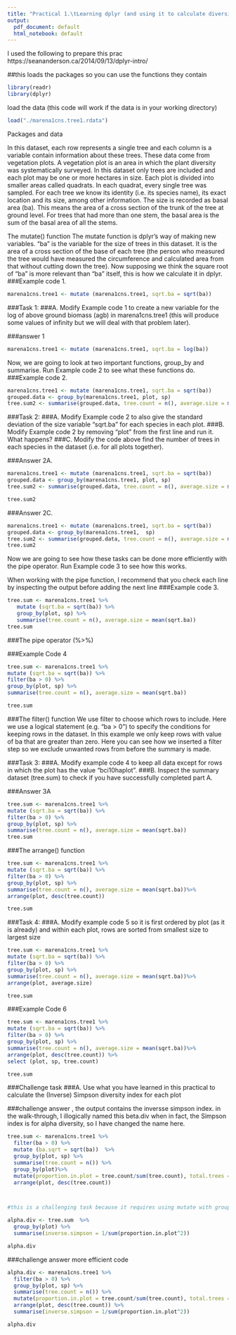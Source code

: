 ```yaml
---
title: "Practical 1.\tLearning dplyr (and using it to calculate diversity)"
output:
  pdf_document: default
  html_notebook: default
---
```

I used the following to prepare this prac
https://seananderson.ca/2014/09/13/dplyr-intro/


##this loads the packages so you can use the functions they contain
```r
library(readr)
library(dplyr)

```



load the data (this code will work if the data is in your working directory)
```r
load("./marena1cns.tree1.rdata")
```

Packages and data

 
In this dataset, each row represents a single tree and each column is a variable contain information about these trees.
These data come from vegetation plots. A vegetation plot is an area in which the plant diversity was systematically surveyed. In this dataset only trees are included and each plot may be one or more hectares in size. Each plot is divided into smaller areas called quadrats. In each quadrat, every single tree was sampled. For each tree we know its identity (i.e. its species name), its exact location and its size, among other information. The size is recorded as basal area (ba). This means the area of a cross section of the trunk of the tree at ground level. For trees that had more than one stem, the basal area is the sum of the basal area of all the stems. 

The mutate() function
The mutate function is dplyr’s way of making new variables. “ba” is the variable for the size of trees in this dataset. It is the area of a cross section of the base of each tree (the person who measured the tree would have measured the circumference and calculated area from that without cutting down the tree). Now supposing we think the square root of “ba” is more relevant than “ba” itself, this is how we calculate it in dplyr.
###Example code 1.

```r
marena1cns.tree1 <- mutate (marena1cns.tree1, sqrt.ba = sqrt(ba))
```



###Task 1: 
###A.	Modify Example code 1 to create a new variable for the log of above ground biomass (agb) in marena1cns.tree1  (this will produce some values of infinity but we will deal with that problem later).

###answer 1
```r
marena1cns.tree1 <- mutate (marena1cns.tree1, sqrt.ba = log(ba))
```



Now, we are going to look at two important functions, group_by and summarise. Run Example code 2 to see what these functions do.
###Example code 2.

```r
marena1cns.tree1 <- mutate (marena1cns.tree1, sqrt.ba = sqrt(ba))
grouped.data <- group_by(marena1cns.tree1, plot, sp)
tree.sum2 <- summarise(grouped.data, tree.count = n(), average.size = mean(sqrt.ba))
```



###Task 2: 
###A.	Modify Example code 2 to also give the standard deviation of the size variable “sqrt.ba” for each species in each plot.
###B.	Modify Example code 2 by removing “plot” from the first line and run it. What happens?
###C.	Modify the code above find the number of trees in each species in the dataset (i.e. for all plots together).




###Answer 2A.
```r
marena1cns.tree1 <- mutate (marena1cns.tree1, sqrt.ba = sqrt(ba))
grouped.data <- group_by(marena1cns.tree1, plot, sp)
tree.sum2 <- summarise(grouped.data, tree.count = n(), average.size = mean(sqrt.ba), sd.size = sd(ba))

tree.sum2
```
###Answer 2C.
```r
marena1cns.tree1 <- mutate (marena1cns.tree1, sqrt.ba = sqrt(ba))
grouped.data <- group_by(marena1cns.tree1,  sp)
tree.sum2 <- summarise(grouped.data, tree.count = n(), average.size = mean(sqrt.ba), sd.size = sd(ba))
tree.sum2
```


Now we are going to see how these tasks can be done more efficiently with the pipe operator. Run Example code 3 to see how this works.

When working with the pipe function, I recommend that you check each line by inspecting the output before adding the next line
###Example code 3.
```r
tree.sum <- marena1cns.tree1 %>%
   mutate (sqrt.ba = sqrt(ba)) %>%
   group_by(plot, sp) %>%
   summarise(tree.count = n(), average.size = mean(sqrt.ba))
tree.sum
```

###The pipe operator (%>%)

###Example Code 4

```r
tree.sum <- marena1cns.tree1 %>%
mutate (sqrt.ba = sqrt(ba)) %>%
filter(ba > 0) %>%
group_by(plot, sp) %>%
summarise(tree.count = n(), average.size = mean(sqrt.ba))

tree.sum
```


###The filter() function
We use filter to choose which rows to include. Here we use a logical statement (e.g. “ba > 0”) to specify the conditions for keeping rows in the dataset. In this example we only keep rows with value of ba that are greater than zero. Here you can see how we inserted a filter step so we exclude unwanted rows from before the summary is made.

###Task 3: 
###A.	Modify example code 4 to keep all data except for rows in which the plot has the value “bci10haplot”.
###B.	Inspect the summary dataset (tree.sum) to check if you have successfully completed part A.

###Answer 3A
```r
tree.sum <- marena1cns.tree1 %>%
mutate (sqrt.ba = sqrt(ba)) %>%
filter(ba > 0) %>%
group_by(plot, sp) %>%
summarise(tree.count = n(), average.size = mean(sqrt.ba))
tree.sum
```


###The arrange() function


```r
tree.sum <- marena1cns.tree1 %>%
mutate (sqrt.ba = sqrt(ba)) %>%
filter(ba > 0) %>%
group_by(plot, sp) %>%
summarise(tree.count = n(), average.size = mean(sqrt.ba))%>%
arrange(plot, desc(tree.count))

tree.sum
```


 
###Task 4: 
###A.	Modify example code 5 so it is first ordered by plot (as it is already) and within each plot, rows are sorted from smallest size to largest size  

```r
tree.sum <- marena1cns.tree1 %>%
mutate (sqrt.ba = sqrt(ba)) %>%
filter(ba > 0) %>%
group_by(plot, sp) %>%
summarise(tree.count = n(), average.size = mean(sqrt.ba))%>%
arrange(plot, average.size)

tree.sum
```

 
###Example Code 6

```r
tree.sum <- marena1cns.tree1 %>%
mutate (sqrt.ba = sqrt(ba)) %>%
filter(ba > 0) %>%
group_by(plot, sp) %>%
summarise(tree.count = n(), average.size = mean(sqrt.ba))%>%
arrange(plot, desc(tree.count)) %>%
select (plot, sp, tree.count)

tree.sum
```




###Challenge task
###A.	Use what you have learned in this practical to calculate the (Inverse) Simpson diversity index for each plot 
 
###challenge answer , the output contains the inversse simpson index. in the walk-through, I illogically named this beta.div when in fact, the Simpson index is for alpha diversity, so I have changed the name here. 
```r
tree.sum <- marena1cns.tree1 %>%
  filter(ba > 0) %>%
  mutate (ba.sqrt = sqrt(ba))  %>%
  group_by(plot, sp) %>%
  summarise(tree.count = n()) %>% 
  group_by(plot)%>% 
  mutate(proportion.in.plot = tree.count/sum(tree.count), total.trees = sum(tree.count))%>% 
  arrange(plot, desc(tree.count))



#this is a challenging task because it requires using mutate with group_by (above) to get proportion that each species makes up in each plot, and then summarising a second time (below)

alpha.div <- tree.sum  %>%
  group_by(plot) %>%
  summarise(inverse.simpson = 1/sum(proportion.in.plot^2))

alpha.div
```


###challenge answer more efficient code

```r
alpha.div <- marena1cns.tree1 %>%
  filter(ba > 0) %>%
  group_by(plot, sp) %>%
  summarise(tree.count = n()) %>% 
  mutate(proportion.in.plot = tree.count/sum(tree.count), total.trees =     sum(tree.count)) %>% 
  arrange(plot, desc(tree.count)) %>%
  summarise(inverse.simpson = 1/sum(proportion.in.plot^2))

alpha.div
```








